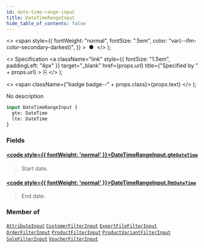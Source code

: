 ```yaml
---
id: date-time-range-input
title: DateTimeRangeInput
hide_table_of_contents: false
---
```


  <>
    <span
      style={{
        fontWeight: "normal",
        fontSize: ".5em",
        color: "var(--ifm-color-secondary-darkest)",
      }}
    >
      &nbsp;●&nbsp;
    </span>
  </>
);

  <>
    Specification
    <a
      className="link"
      style={{ fontSize: "1.5em", paddingLeft: "4px" }}
      target="\_blank"
      href={props.url}
      title={"Specified by " + props.url}
    >
      ⎘
    </a>
  </>
);

  <>
    <span className={"badge badge--" + props.class}>{props.text}</span>
  </>
);

No description

```graphql
input DateTimeRangeInput {
  gte: DateTime
  lte: DateTime
}
```

### Fields

#### [<code style={{ fontWeight: 'normal' }}>DateTimeRangeInput.<b>gte</b></code>](#)<Bullet />[`DateTime`](../../api-reference/miscellaneous/scalars/date-time) <Badge class="secondary" text="scalar"/> <Badge class="secondary" text="miscellaneous"/>

> Start date.

#### [<code style={{ fontWeight: 'normal' }}>DateTimeRangeInput.<b>lte</b></code>](#)<Bullet />[`DateTime`](../../api-reference/miscellaneous/scalars/date-time) <Badge class="secondary" text="scalar"/> <Badge class="secondary" text="miscellaneous"/>

> End date.

### Member of

[`AttributeInput`](../../api-reference/attributes/inputs/attribute-input) <Badge class="secondary" text="input"/><Bullet />[`CustomerFilterInput`](../../api-reference/users/inputs/customer-filter-input) <Badge class="secondary" text="input"/><Bullet />[`ExportFileFilterInput`](../../api-reference/miscellaneous/inputs/export-file-filter-input) <Badge class="secondary" text="input"/><Bullet />[`OrderFilterInput`](../../api-reference/orders/inputs/order-filter-input) <Badge class="secondary" text="input"/><Bullet />[`ProductFilterInput`](../../api-reference/products/inputs/product-filter-input) <Badge class="secondary" text="input"/><Bullet />[`ProductVariantFilterInput`](../../api-reference/products/inputs/product-variant-filter-input) <Badge class="secondary" text="input"/><Bullet />[`SaleFilterInput`](../../api-reference/discounts/inputs/sale-filter-input) <Badge class="secondary" text="input"/><Bullet />[`VoucherFilterInput`](../../api-reference/discounts/inputs/voucher-filter-input) <Badge class="secondary" text="input"/>
